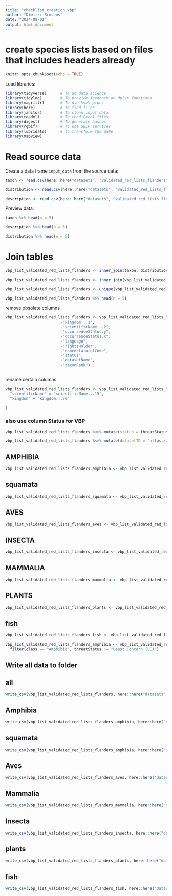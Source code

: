 ```yaml
---
title: "checklist_creation_vbp"
author: "Dimitri Brosens"
date: "2024-08-01"
output: html_document
---
```


# create species lists based on files that includes headers already

```r
knitr::opts_chunk$set(echo = TRUE)
```

Load libraries:

```r
library(tidyverse)      # To do data science
library(tidylog)        # To provide feedback on dplyr functions
library(magrittr)       # To use %<>% pipes
library(here)           # To find files
library(janitor)        # To clean input data
library(readxl)         # To read Excel files
library(digest)         # To generate hashes
library(rgbif)          # To use GBIF services
library(lubridate)      # to transform the date
library(mapview)
```

# Read source data

Create a data frame `input_data` from the source data:

```r
taxon <- read.csv(here::here("datasets", "validated_red_lists_flanders", "data", "raw", "taxon.csv"))
```

```r
distribution <- read.csv(here::here("datasets", "validated_red_lists_flanders", "data", "raw", "distribution.csv"))
```

```r
description <- read.csv(here::here("datasets", "validated_red_lists_flanders", "data", "raw", "description.csv"))
```



Preview data:

```r
taxon %>% head(n = 5)
```
```r
description %>% head(n = 5)
```

```r
distribution %>% head(n = 5)
```

# Join tables


```r
vbp_list_validated_red_lists_flanders <- inner_join(taxon, distribution, by = 'taxonID')
```

```r
vbp_list_validated_red_lists_flanders <- inner_join(vbp_list_validated_red_lists_flanders_a, description, by = 'taxonID')
```

```r
vbp_list_validated_red_lists_flanders <- unique(vbp_list_validated_red_lists_flanders)
```


```r
vbp_list_validated_red_lists_flanders %>% head(n = 5)
```
remove obsolete columns

```r
vbp_list_validated_red_lists_flanders <- vbp_list_validated_red_lists_flanders %>% select(
                        -"kingdom...1",
                        -"scientificName...2",
                        -"occurrenceStatus.y",
                        -"occurrenceStatus.x",
                        -"language",
                        -"rightsHolder",
                        -"nomenclaturalCode",
                        -"status",
                        -"datasetName",
                        -"taxonRank")
 
```
rename certain columns

```r
vbp_list_validated_red_lists_flanders <- vbp_list_validated_red_lists_flanders %>% rename(
  "scientificName" = "scientificName...15",
  "kingdom" = "kingdom...20"
  
)
```
### also use column Status for VBP

```r
vbp_list_validated_red_lists_flanders %<>% mutate(status = threatStatus)
```


```r
vbp_list_validated_red_lists_flanders %<>% mutate(datasetID = "https://doi.org/10.15468/8tk3tk")
```
## AMPHIBIA
```r
vbp_list_validated_red_lists_flanders_amphibia <- vbp_list_validated_red_lists_flanders %>% filter(class == 'Amphibia')

```
## squamata

```r
vbp_list_validated_red_lists_flanders_squamata <- vbp_list_validated_red_lists_flanders %>% filter(class == 'Squamata')

```


## AVES

```r
vbp_list_validated_red_lists_flanders_aves <- vbp_list_validated_red_lists_flanders %>% filter(class == 'Aves')
```

## INSECTA
```r
vbp_list_validated_red_lists_flanders_insecta <- vbp_list_validated_red_lists_flanders %>% filter(class == 'Insecta')
``` 

## MAMMALIA

```r
vbp_list_validated_red_lists_flanders_mammalia <- vbp_list_validated_red_lists_flanders %>% filter(class == 'Mammalia')
``` 
## PLANTS

```r
vbp_list_validated_red_lists_flanders_plants <- vbp_list_validated_red_lists_flanders %>% filter(kingdom == 'Plantae')
``` 
## fish

```r
vbp_list_validated_red_lists_flanders_fish <- vbp_list_validated_red_lists_flanders %>% filter(source == 'Verreycken_etal_2014')
``` 



```r
vbp_list_validated_red_lists_flanders_amphibia <- vbp_list_validated_red_lists_flanders %>%
  filter(class == "Amphibia", threatStatus != "Least Concern (LC)")
```

## Write all data to folder
## all

```r
write_csv(vbp_list_validated_red_lists_flanders, here::here("datasets", "validated_red_lists_flanders", "data", "processed", "vbp_validated_red_lists_flanders.csv"), na = "")
```

## Amphibia

```r
write_csv(vbp_list_validated_red_lists_flanders_amphibia, here::here("datasets", "validated_red_lists_flanders", "data", "processed", "vbp_validated_red_lists_flanders_amphibia.csv"), na = "")
```

## squamata

```r
write_csv(vbp_list_validated_red_lists_flanders_amphibia, here::here("datasets", "validated_red_lists_flanders", "data", "processed", "vbp_validated_red_lists_flanders_squamata.csv"), na = "")
```


## Aves

```r
write_csv(vbp_list_validated_red_lists_flanders_aves, here::here("datasets", "validated_red_lists_flanders", "data", "processed", "vbp_validated_red_lists_flanders_aves.csv"), na = "")
```

## Mammalia

```r
write_csv(vbp_list_validated_red_lists_flanders_mammalia, here::here("datasets", "validated_red_lists_flanders", "data", "processed", "vbp_validated_red_lists_flanders_mammalia.csv"), na = "")
```

## Insecta

```r
write_csv(vbp_list_validated_red_lists_flanders_insecta, here::here("datasets", "validated_red_lists_flanders", "data", "processed", "vbp_validated_red_lists_flanders_insecta.csv"), na = "")
```

## plants

```r
write_csv(vbp_list_validated_red_lists_flanders_plants, here::here("datasets", "validated_red_lists_flanders", "data", "processed", "vbp_validated_red_lists_flanders_plants.csv"), na = "")
```

## fish

```r
write_csv(vbp_list_validated_red_lists_flanders_fish, here::here("datasets", "validated_red_lists_flanders", "data", "processed", "vbp_validated_red_lists_flanders_fish.csv"), na = "")
```
